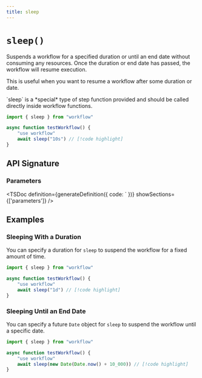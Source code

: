 ```yaml
---
title: sleep
---
```



# `sleep()`

Suspends a workflow for a specified duration or until an end date without consuming any resources. Once the duration or end date has passed, the workflow will resume execution.

This is useful when you want to resume a workflow after some duration or date.

<Callout>
`sleep` is a *special* type of step function provided and should be called directly inside workflow functions.
</Callout>

```typescript lineNumbers
import { sleep } from "workflow"

async function testWorkflow() {
    "use workflow"
    await sleep("10s") // [!code highlight]
}
```

## API Signature

### Parameters

<TSDoc
definition={generateDefinition({
  code: `
})}
showSections={['parameters']}
/>

## Examples

### Sleeping With a Duration

You can specify a duration for `sleep` to suspend the workflow for a fixed amount of time.

```typescript lineNumbers
import { sleep } from "workflow"

async function testWorkflow() {
    "use workflow"
    await sleep("1d") // [!code highlight]
}
```

### Sleeping Until an End Date

You can specify a future `Date` object for `sleep` to suspend the workflow until a specific date.

```typescript lineNumbers
import { sleep } from "workflow"

async function testWorkflow() {
    "use workflow"
    await sleep(new Date(Date.now() + 10_000)) // [!code highlight]
}
```
